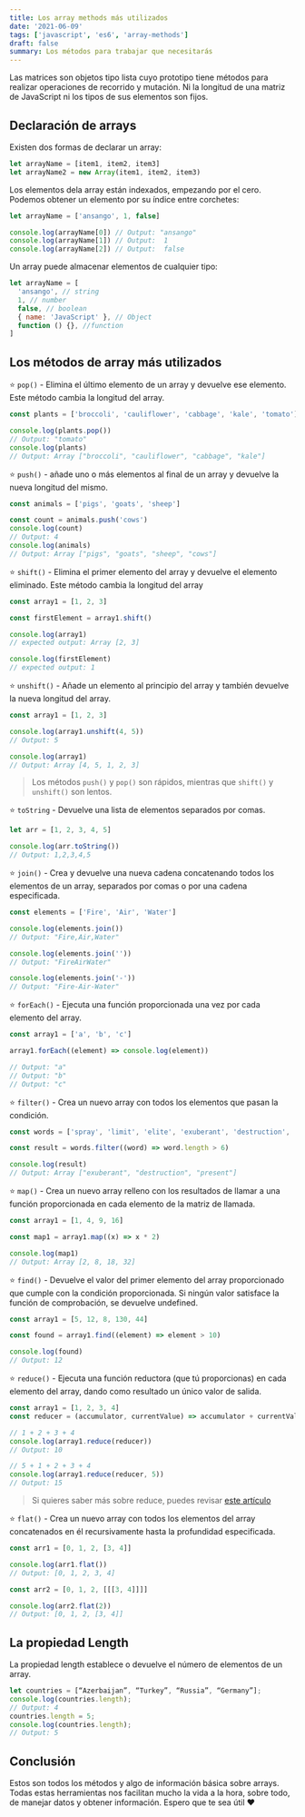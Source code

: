 ```yaml
---
title: Los array methods más utilizados
date: '2021-06-09'
tags: ['javascript', 'es6', 'array-methods']
draft: false
summary: Los métodos para trabajar que necesitarás
---
```


Las matrices son objetos tipo lista cuyo prototipo tiene métodos para realizar operaciones de recorrido y mutación. Ni la longitud de una matriz de JavaScript ni los tipos de sus elementos son fijos.

## Declaración de arrays

Existen dos formas de declarar un array:

```javascript
let arrayName = [item1, item2, item3]
let arrayName2 = new Array(item1, item2, item3)
```

Los elementos dela array están indexados, empezando por el cero.
Podemos obtener un elemento por su índice entre corchetes:

```javascript
let arrayName = ['ansango', 1, false]

console.log(arrayName[0]) // Output: "ansango"
console.log(arrayName[1]) // Output:  1
console.log(arrayName[2]) // Output:  false
```

Un array puede almacenar elementos de cualquier tipo:

```javascript
let arrayName = [
  'ansango', // string
  1, // number
  false, // boolean
  { name: 'JavaScript' }, // Object
  function () {}, //function
]
```

## Los métodos de array más utilizados

⭐ `pop()` - Elimina el último elemento de un array y devuelve ese elemento. Este método cambia la longitud del array.

```javascript
const plants = ['broccoli', 'cauliflower', 'cabbage', 'kale', 'tomato']

console.log(plants.pop())
// Output: "tomato"
console.log(plants)
// Output: Array ["broccoli", "cauliflower", "cabbage", "kale"]
```

⭐ `push()` - añade uno o más elementos al final de un array y devuelve la nueva longitud del mismo.

```javascript
const animals = ['pigs', 'goats', 'sheep']

const count = animals.push('cows')
console.log(count)
// Output: 4
console.log(animals)
// Output: Array ["pigs", "goats", "sheep", "cows"]
```

⭐ `shift()` - Elimina el primer elemento del array y devuelve el elemento eliminado. Este método cambia la longitud del array

```javascript
const array1 = [1, 2, 3]

const firstElement = array1.shift()

console.log(array1)
// expected output: Array [2, 3]

console.log(firstElement)
// expected output: 1
```

⭐ `unshift()` - Añade un elemento al principio del array y también devuelve la nueva longitud del array.

```javascript
const array1 = [1, 2, 3]

console.log(array1.unshift(4, 5))
// Output: 5

console.log(array1)
// Output: Array [4, 5, 1, 2, 3]
```

> Los métodos `push()` y `pop()` son rápidos, mientras que `shift()` y `unshift()` son lentos.

⭐ `toString` - Devuelve una lista de elementos separados por comas.

```javascript
let arr = [1, 2, 3, 4, 5]

console.log(arr.toString())
// Output: 1,2,3,4,5
```

⭐ `join()` - Crea y devuelve una nueva cadena concatenando todos los elementos de un array, separados por comas o por una cadena especificada.

```javascript
const elements = ['Fire', 'Air', 'Water']

console.log(elements.join())
// Output: "Fire,Air,Water"

console.log(elements.join(''))
// Output: "FireAirWater"

console.log(elements.join('-'))
// Output: "Fire-Air-Water"
```

⭐ `forEach()` - Ejecuta una función proporcionada una vez por cada elemento del array.

```javascript
const array1 = ['a', 'b', 'c']

array1.forEach((element) => console.log(element))

// Output: "a"
// Output: "b"
// Output: "c"
```

⭐ `filter()` - Crea un nuevo array con todos los elementos que pasan la condición.

```javascript
const words = ['spray', 'limit', 'elite', 'exuberant', 'destruction', 'present']

const result = words.filter((word) => word.length > 6)

console.log(result)
// Output: Array ["exuberant", "destruction", "present"]
```

⭐ `map()` - Crea un nuevo array relleno con los resultados de llamar a una función proporcionada en cada elemento de la matriz de llamada.

```javascript
const array1 = [1, 4, 9, 16]

const map1 = array1.map((x) => x * 2)

console.log(map1)
// Output: Array [2, 8, 18, 32]
```

⭐ `find()` - Devuelve el valor del primer elemento del array proporcionado que cumple con la condición proporcionada. Si ningún valor satisface la función de comprobación, se devuelve undefined.

```javascript
const array1 = [5, 12, 8, 130, 44]

const found = array1.find((element) => element > 10)

console.log(found)
// Output: 12
```

⭐ `reduce()` - Ejecuta una función reductora (que tú proporcionas) en cada elemento del array, dando como resultado un único valor de salida.

```javascript
const array1 = [1, 2, 3, 4]
const reducer = (accumulator, currentValue) => accumulator + currentValue

// 1 + 2 + 3 + 4
console.log(array1.reduce(reducer))
// Output: 10

// 5 + 1 + 2 + 3 + 4
console.log(array1.reduce(reducer, 5))
// Output: 15
```

> Si quieres saber más sobre reduce, puedes revisar <a href="/blog/javascript/reduce" target="_blank" rel="noopener noreferrer">este artículo</a>

⭐ `flat()` - Crea un nuevo array con todos los elementos del array concatenados en él recursivamente hasta la profundidad especificada.

```javascript
const arr1 = [0, 1, 2, [3, 4]]

console.log(arr1.flat())
// Output: [0, 1, 2, 3, 4]

const arr2 = [0, 1, 2, [[[3, 4]]]]

console.log(arr2.flat(2))
// Output: [0, 1, 2, [3, 4]]
```

## La propiedad Length

La propiedad length establece o devuelve el número de elementos de un array.

```javascript
let countries = [“Azerbaijan”, “Turkey”, “Russia”, “Germany”];
console.log(countries.length);
// Output: 4
countries.length = 5;
console.log(countries.length);
// Output: 5
```

## Conclusión

Estos son todos los métodos y algo de información básica sobre arrays. Todas estas herramientas nos facilitan mucho la vida a la hora, sobre todo, de manejar datos y obtener información. Espero que te sea útil ❤️
